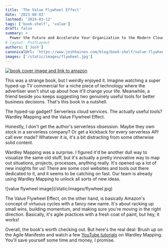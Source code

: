 ```yaml
---
title: 'The Value Flywheel Effect'
date: '2023-08-03'
lastmod: '2024-03-12'
tags: ['book-shelf', 'value']
draft: false
summary: >
  Power the Future and Accelerate Your Organization to the Modern Cloud
# layout: PostLayout
authors: ['Josh']
canonicalUrl: 'https://www.joshhaines.com/blog/book-shelf/value-flywheel-effect'
images: ['/static/images/flywheel.jpg']
---
```


<div className="mx-auto w-1/3">
  <a href="https://www.amazon.com/Value-Flywheel-Effect-Accelerate-Organization/dp/1950508579">
    <img
      alt="book cover image and link to amazon"
      src="https://m.media-amazon.com/images/I/51srfpHDMHL._SY445_SX342_.jpg"
    />
  </a>
</div>

This was a strange book, but I weirdly enjoyed it. Imagine watching a super hyped-up TV commercial for a niche piece of technology where the advertiser won't shut up about how it'll change your life. Meanwhile, a friend beside you keeps suggesting two genuinely useful tools for better business decisions. That's this book in a nutshell.

The hyped-up gadget? Serverless cloud services. The actually useful tools? Wardley Mapping and the Value Flywheel Effect.

Honestly, I don't get the author's serverless obsession. Maybe they own stock in a serverless company? Or get a kickback for every serverless API call ever made? Whatever it is, it's a bit distracting from some otherwise solid content.

Wardley Mapping was a surprise. I figured it'd be another dull way to visualize the same old stuff, but it's actually a pretty innovative way to map out situations, projects, processes, anything really. It's opened up a lot of new insights for us! There are some cool websites and tools out there dedicated to it, and it seems to be catching on fast. Our team is already using Wardley Mapping to unlock all sorts of new ideas.

<div className="-mx-2 flex flex-wrap justify-center overflow-hidden xl:-mx-2">
  <div className="my-1 w-full overflow-hidden px-2 xl:my-1 xl:w-3/4 xl:px-2">
    ![value flywheel image](/static/images/flywheel.jpg)
  </div>
</div>

The Value Flywheel Effect, on the other hand, is basically Amazon's concept of virtuous cycles with a fancy new name. It's about racking up small wins, building momentum, and making sure you're moving in the right direction. Basically, it's agile practices with a fresh coat of paint, but hey, it works!

Overall, the book's worth checking out. But here's the real deal: Brush up on the Agile Manifesto and watch a few [YouTube tutorials](https://www.youtube.com/watch?v=ya9UPuZ3-1c) on Wardley Mapping. You'll save yourself some time and money, I promise.
